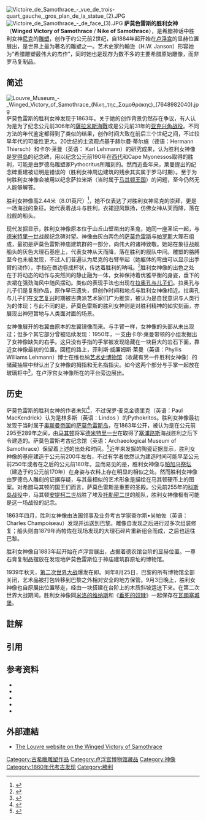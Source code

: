 [[File:Victoire_de_Samothrace_-_vue_de_trois-quart_gauche,_gros_plan_de_la_statue_(2).JPG|thumb]]
[[File:Victoire_de_Samothrace_-_de_face_(3).JPG|thumb]] 
'''萨莫色雷斯的胜利女神'''（'''Winged Victory of Samothrace''' / '''Nike of Samothrace'''）{{NoteTag|這尊雕像在希臘語中被稱為{{lang|gre|Niki tis Samothrakis}}(Νίκη της Σαμοθράκης) ，在法語中被稱為{{lang|fr|La Victoire de Samothrace}}. 在薩莫色雷斯神廟群中還發現了另外兩尊勝利女神像：[[奧地利|奧地利]]考古團隊發現的羅馬複製品，現藏於[[維也納|維也納]][[藝術史博物館|藝術史博物館]]；{{le|菲利斯·威廉姆斯·萊曼|Phyllis Williams Lehmann}}博士於1949年發現了第三尊，現藏於{{le|薩莫色雷斯考古博物館|Archaeological Museum of Samothrace}}。}}，是希腊神话中胜利女神[[尼刻|尼克]]的[[雕塑|雕塑]]，创作于约公元前2世纪，自1884年起开始在[[卢浮宫|卢浮宫]]的显赫位置展出，是世界上最为著名的雕塑之一。艺术史家约翰逊（H.W. Janson）形容她为“希腊雕塑最伟大的杰作”{{cfn|Janson|y=1995|pp=157–158}}，同时她也是现存为数不多的主要希腊原始雕像，而非罗马复制品。

== 简述 ==
[[File:Louvre_Museum_-_Winged_Victory_of_Samothrace_(Νίκη_της_Σαμοθράκης)_(7648982040).jpg|thumb]]
萨莫色雷斯的胜利女神发现于1863年。关于她的创作背景仍然存在争议，有人认为是为了纪念公元前306年的[[薩拉米斯海戰_(前306年)|薩拉米斯海戰]]或是公元前31年的[[亞克興角戰役|亚克兴角战役]]。不同方法的年代鉴定都得到了类似的结果，创作时间大致在前后三个世纪之间，不过较早年代的可能性更大。{{cfn|Smith|y=1991|p=78}}20世纪的主流观点基于赫尔曼·蒂尔施（德语：Hermann Thiersch）和卡尔·莱曼（英语： Karl Lehmann）的研究成果，认为胜利女神像是[[罗得岛|罗得岛]]的纪念碑，用以纪念公元前190年在[[西代|西代]]和Cape Myonessos取得的胜利，可能是由罗德岛雕塑家Pythocritus所雕刻的。{{cfn|Stewart|y=2016|p=399}}然而近些年来，莱曼提出的纪念碑重建被证明是错误的（胜利女神周边建筑的残余其实属于罗马时期）。至于为何胜利女神像会被用以纪念萨拉米斯（当时属于[[馬其頓王國|马其顿王国]]）的问题，至今仍然无人能够解答。{{cfn|Stewart|y=2016|p=400}}

胜利女神像高2.44米（8.01英尺）<ref>{{Cite book|title=Honour, H. and J. Fleming, (2009) A World History of Art. 7th edn. London: Laurence King Publishing, p. 174. ISBN 9781856695848|last=|first=|publisher=|year=|isbn=|location=|pages=}}</ref>，她不仅表达了对胜利女神尼克的崇拜，更是一场海战的象征。她代表着战斗与胜利，衣裙迎风飘扬，仿佛女神从天而降，落在战舰的船头。

现代发掘显示，胜利女神像原本位于山丘山壁凿出的圣龛，她同一座圣坛一起，与[[德米特里一世_(马其顿)|德米特里一世]]战舰纪念碑对望。神像由灰白两色的[[萨莫色雷斯岛|萨莫色雷斯]]与[[帕罗斯岛|帕罗斯]]大理石组成，最初是萨莫色雷斯神庙建筑群的一部分，向伟大的诸神致敬。她站在象征战舰船头的灰色大理石基座上，代表女神从天而降，落在胜利的舰队中间。雕塑的胳膊至今也未被发现，不过人们普遍认为尼克的右臂举起（她躯体的弯曲可以显示出手臂的动作），手指在唇边卷成杯状，传达着胜利的呐喊。<ref>{{Cite book|title=Louvre Website: the discovery of her right hand, identified by Phyllis Williams Lehmann, now also at the Louvre, settled questions of her gesture, whether to bring a trumpet to her lips as she is depicted on earlier coins or bearing a wreath to crown the naval victor.|last=|first=|publisher=|year=|isbn=|location=|pages=}}</ref>胜利女神像的出色之处在于将动态的动作与突然间的静止融为一体，女神保持着优雅平衡的身姿，垂下的衣裙在强劲海风中随风摆动。类似的表现手法也出现在[[拉奥孔与儿子们|拉奥孔与儿子们]]。拉奥孔与儿子们是复制作品，原作早已遗失，但创作时间和地点与胜利女神像相近。拉奥孔与儿子们在[[文艺复兴|文艺复兴]]时期被古典派艺术家们广为推崇，被认为是自我意识与人类行为的体现；与此不同的是，萨莫色雷斯的胜利女神则是对胜利精神的如实刻画，亦展现出神短暂地与人类面对面的场景。

女神像展开的右翼由原本的左翼镜像而来。与手臂一样，女神像的头部从未出现过；但多个其它部分曾被陆续发现：1950年，一支由卡尔·莱曼带领的小组发掘出了女神像缺失的右手。这只没有手指的手掌被发现隐藏在一块巨大的岩石下面，靠近女神像最初的位置。回程的路上，菲利斯·威廉姆斯·莱曼（英语：Phyllis Williams Lehmann）博士在维也纳[[艺术史博物馆|艺术史博物馆]]（收藏有另一件胜利女神像）的储藏抽屉中辩认出了女神像的拇指和无名指指尖。如今这两个部分与手掌一起放在玻璃柜中<ref>{{Cite news|url=https://www.nytimes.com/2004/10/16/national/16lehmann.html|title=Phyllis Williams Lehmann, 91, Archaeologist of Samothrace, Dies|last=Fox|first=Margalit|date=2004-10-16|newspaper=The New York Times|accessdate=2017-06-08|language=en-US|issn=0362-4331|archive-date=2015-05-28|archive-url=https://web.archive.org/web/20150528051653/http://www.nytimes.com/2004/10/16/national/16lehmann.html|dead-url=no}}</ref>，在卢浮宫女神像所在的平台旁边展出。

== 历史 ==
萨莫色雷斯的胜利女神的作者未知<ref>{{Cite book|title=Waxman, Sharon, Lost: The Battle over the Stolen Treasures of the Ancient World. Time Books, 2008, p. 82.|last=|first=|publisher=|year=|isbn=|location=|pages=}}</ref>，不过保罗·麦克金德里克（英语：Paul MacKendrick）认为是林多斯（英语：Lindos ）的Pythokritos。胜利女神像最初发现于当时属于[[奥斯曼帝国|奥斯曼帝国]]的[[萨莫色雷斯岛|萨莫色雷斯岛]]，在1863年公开，被认为是在公元前295至289年之间，由[[馬其頓|马其顿]]将军[[德米特里一世_(马其顿)|德米特里一世]]在取得了[[賽普勒斯|塞浦路斯]]海战胜利之后下令建造的。萨莫色雷斯考古纪念馆（英语：Archaeological Museum of Samothrace）保留着上述的出处和时间。<ref>{{Cite book|title=Hatzfeld pointed out in 1910 that Samothrace was in the possession of Demetrios' bitter personal enemy Lysimachus, who would not have permitted the erection of such a monument.|last=|first=|publisher=|year=|isbn=|location=|pages=}}</ref>近年来发掘的陶瓷证据显示，胜利女神像的基座建造于公元前200年左右，不过有学者依然认为建造时间可能早至公元前250年或者在之后的公元前180年。{{cfn|Haskell|Penny|y=1981|p=333}}显而易见的是，胜利女神像与[[帕加马祭坛|帕加马祭坛]]（建造于约公元前170年）在身姿与衣料上存在明显的相似之处。然而胜利女神像由罗德岛人雕刻的证据存疑，与其最相似的艺术形象是描绘在马其顿硬币上的图案。{{cfn|Smith|y=1991|p=}}对希腊马其顿的国王们而言，萨莫色雷斯是重要的圣殿。公元前255年的[[科斯島戰役|科斯岛战役]]中，马其顿[[安提柯二世|安提柯二世]]战胜了埃及[[托勒密二世|托勒密二世]]的舰队，胜利女神像极有可能是这一场战役的纪念。

1863年四月，胜利女神像由法国领事及业务考古学家查尔斯•尚帕佐（英语：Charles Champoiseau）发现并运送到巴黎。雕像自发现之后进行过多次组装修复；船头则由1879年尚帕佐在现场发现的大理石碎片重新组合而成，之后也运往巴黎。

胜利女神像自1883年起开始在卢浮宫展出，占据着德农馆台阶的显赫位置。一尊石膏复制品摆放在发现地萨莫色雷斯位于神庙建筑群原址的博物馆。

1939年秋天，[[第二次世界大战|第二次世界大战]]爆发在即。同年8月25日，巴黎的所有博物馆全部关闭，艺术品被打包转移到巴黎之外相对安全的地方保管。9月3日晚上，胜利女神像也自原展出位置移走，经由一块搭建在台阶上的木质斜坡运送下来。{{cfn|Nicholas|y=1994|pp=54–55}}在第二次世界大战期间，胜利女神像同[[米洛的维纳斯|米洛的维纳斯]]和《[[垂死的奴隸|垂死的奴隸]]》一起保存在[[瓦朗塞城堡|瓦朗塞城堡]]。{{cfn|Nicholas|y=1994|p=87}}

==註解==
{{notefoot}}

==引用==
<references/>

==参考资料==
* {{Cite book | last=Haskell | first=Francis |first2 = Nicholas |last2 = Penny |year=1981
| title=''Taste and the Antique: the Lure of Classical Sculpture 1500–1900'' 
| location = New Haven | publisher = [[Yale_University_Press|Yale University Press]] 
| isbn = 0-300-02641-2 | ref = harv}}
* {{Cite book|last=Janson | first =  H. W. | year = 1995
| title = ''History of Art'' | edition = 5th | others = Revised and expanded by Anthony F. Janson
| location =  London | publisher = Thames & Hudson | isbn = 0500237018 | ref = harv}}
* {{Cite book | last=Nicholas | first = Lynn H.  | year = 1994
| title = ''The Rape of Europa: The Fate of Europe's Treasures in the Third Reich and the Second World War''
| url=https://archive.org/details/rapeofeuropafate00nich | location = New York | publisher = Alfred A. Knopf 
| isbn = 978-0-679-40069-1 | oclc = 246524635 | ref = harv}}
* {{cite book | last = Smith | first= R. R. R. 
| title = ''Hellenistic Sculpture, a handbook'' | publisher = Thames & Hudson
| year = 1991 | isbn = 0500202494 | ref = harv}}
* {{cite journal | first = Andrew | last = Stewart 
| title = ''The Nike of Samothrace: Another View'' | journal = American Journal of Archaeology | volume = 120 | issue = 3 | year = 2016 | pages = 399–410 | doi = 10.3764/aja.120.3.0399 | jstor = 10.3764/aja.120.3.0399 | ref = harv}}

== 外部連結 ==
* [http://www.louvre.fr/llv/oeuvres/detail_notice.jsp?CONTENT%3C%3Ecnt_id=10134198673225805&CURRENT_LLV_NOTICE%3C%3Ecnt_id=10134198673225805&CURRENT_LLV_DEP%3C%3Efolder_id=1408474395181059&CURRENT_LLV_DIV%3C%3Efolder_id=2534374302023711&FOLDER%3C%3Efolder_id=9852723696500817&fromDept=false&baseIndex=11&bmUID=1121854546934 The Louvre website on the Winged Victory of Samothrace]

{{Authority control}}
[[Category:古希臘雕塑作品|Category:古希臘雕塑作品]]
[[Category:卢浮宫博物馆藏品|Category:卢浮宫博物馆藏品]]
[[Category:神像|Category:神像]]
[[Category:1860年代考古发现|Category:1860年代考古发现]]
[[Category:勝利|Category:勝利]]